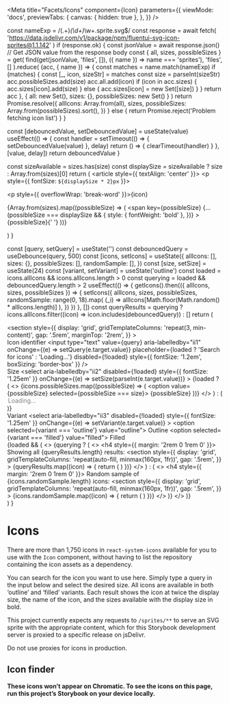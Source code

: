 
<Meta
  title="Facets/Icons"
  component={Icon}
  parameters={{
    viewMode: 'docs',
    previewTabs: {
      canvas: { hidden: true },
    },
  }}
/>

  const nameExp = /(.+)_(\d+)_\w+\.sprite\.svg$/
  const response = await fetch(
    'https://data.jsdelivr.com/v1/package/npm/fluentui-svg-icon-sprites@1.1.142'
  )
  if (response.ok) {
    const jsonValue = await response.json() // Get JSON value from the response body
    const { all, sizes, possibleSizes } = get(
      find(get(jsonValue, 'files', []), ({ name }) => name === 'sprites'),
      'files',
      []
    ).reduce(
      (acc, { name }) => {
        const matches = name.match(nameExp)
        if (matches) {
          const [_, icon, sizeStr] = matches
          const size = parseInt(sizeStr)
          acc.possibleSizes.add(size)
          acc.all.add(icon)
          if (icon in acc.sizes) {
            acc.sizes[icon].add(size)
          } else {
            acc.sizes[icon] = new Set([size])
          }
        }
        return acc
      },
      { all: new Set(), sizes: {}, possibleSizes: new Set() }
    )
    return Promise.resolve({
      allIcons: Array.from(all),
      sizes,
      possibleSizes: Array.from(possibleSizes).sort(),
    })
  } else {
    return Promise.reject('Problem fetching icon list')
  }
}

  const [debouncedValue, setDebouncedValue] = useState(value)
  useEffect(() => {
    const handler = setTimeout(() => {
      setDebouncedValue(value)
    }, delay)
    return () => {
      clearTimeout(handler)
    }
  }, [value, delay])
  return debouncedValue
}

  const sizeAvailable = sizes.has(size)
  const displaySize = sizeAvailable ? size : Array.from(sizes)[0]
  return (
    <article style={{ textAlign: 'center' }}>
      <p style={{ fontSize: `${displaySize * 2}px` }}>
        <Icon icon={icon} size={displaySize} variant={variant} />
      </p>
      <p style={{ overflowWrap: 'break-word' }}>{icon}</p>
      <p>
        {Array.from(sizes).map((possibleSize) => (
          <span
            key={possibleSize}
            {...(possibleSize === displaySize && {
              style: { fontWeight: 'bold' },
            })}
          >
            {possibleSize}{' '}
          </span>
        ))}
      </p>
    </article>
  )
}

  const [query, setQuery] = useState('')
  const debouncedQuery = useDebounce(query, 500)
  const [icons, setIcons] = useState({
    allIcons: [],
    sizes: {},
    possibleSizes: [],
    randomSample: [],
  })
  const [size, setSize] = useState(24)
  const [variant, setVariant] = useState('outline')
  const loaded = icons.allIcons && icons.allIcons.length > 0
  const querying = loaded && debouncedQuery.length > 2
  useEffect(() => {
    getIcons().then(({ allIcons, sizes, possibleSizes }) => {
      setIcons({
        allIcons,
        sizes,
        possibleSizes,
        randomSample: range(0, 18).map(
          (_i) => allIcons[Math.floor(Math.random() * allIcons.length)]
        ),
      })
    })
  }, [])
  const queryResults = querying
    ? icons.allIcons.filter((icon) => icon.includes(debouncedQuery))
    : []
  return (
    <div>
      <section
        style={{
          display: 'grid',
          gridTemplateColumns: 'repeat(3, min-content)',
          gap: '.5rem',
          marginTop: '2rem',
        }}
      >
        <div>
          <label id="ii1">Icon identifier</label>
          <input
            type="text"
            value={query}
            aria-labelledby="ii1"
            onChange={(e) => setQuery(e.target.value)}
            placeholder={loaded ? 'Search for icons' : 'Loading…'}
            disabled={!loaded}
            style={{ fontSize: '1.2em', boxSizing: 'border-box' }}
          />
        </div>
        <div>
          <label id="ii2">Size</label>
          <select
            aria-labelledby="ii2"
            disabled={!loaded}
            style={{ fontSize: '1.25em' }}
            onChange={(e) => setSize(parseInt(e.target.value))}
          >
            {loaded ? (
              <>
                {icons.possibleSizes.map((possibleSize) => (
                  <option value={possibleSize} selected={possibleSize === size}>
                    {possibleSize}
                  </option>
                ))}
              </>
            ) : (
              <option disabled value="">
                Loading…
              </option>
            )}
          </select>
        </div>
        <div>
          <label id="ii3">Variant</label>
          <select
            aria-labelledby="ii3"
            disabled={!loaded}
            style={{ fontSize: '1.25em' }}
            onChange={(e) => setVariant(e.target.value)}
          >
            <option selected={variant === 'outline'} value="outline">
              Outline
            </option>
            <option selected={variant === 'filled'} value="filled">
              Filled
            </option>
          </select>
        </div>
      </section>
      {loaded && (
        <>
          {querying ? (
            <>
              <h4 style={{ margin: '2rem 0 1rem 0' }}>
                Showing all {queryResults.length} results:
              </h4>
              <section
                style={{
                  display: 'grid',
                  gridTemplateColumns: 'repeat(auto-fill, minmax(160px, 1fr))',
                  gap: '.5rem',
                }}
              >
                {queryResults.map((icon) => {
                  return (
                    <IconCard
                      key={icon}
                      icon={icon}
                      size={size}
                      sizes={icons.sizes[icon]}
                      variant={variant}
                    />
                  )
                })}
              </section>
            </>
          ) : (
            <>
              <h4 style={{ margin: '2rem 0 1rem 0' }}>
                Random sample of {icons.randomSample.length} icons:
              </h4>
              <section
                style={{
                  display: 'grid',
                  gridTemplateColumns: 'repeat(auto-fill, minmax(160px, 1fr))',
                  gap: '.5rem',
                }}
              >
                {icons.randomSample.map((icon) => {
                  return (
                    <IconCard
                      key={icon}
                      icon={icon}
                      size={size}
                      sizes={icons.sizes[icon]}
                      variant={variant}
                    />
                  )
                })}
              </section>
            </>
          )}
        </>
      )}
    </div>
  )
}

# Icons

There are more than 1,750 icons in `react-system-icons` available for you to use
with the `Icon` component, without having to list the repository containing the
icon assets as a dependency.

You can search for the icon you want to use here. Simply type a query in the
input below and select the desired size. All icons are available in both
‘outline’ and ‘filled’ variants. Each result shows the icon at twice the
display size, the name of the icon, and the sizes available with the display
size in bold.

This project currently expects any requests to `/sprites/**` to serve an SVG
sprite with the appropriate content, which for this Storybook development server
is proxied to a specific release on jsDelivr.

Do not use proxies for icons in production.

## Icon finder

**These icons won’t appear on Chromatic. To see the icons on this page, run this
project’s Storybook on your device locally.**

<IconFinder />
